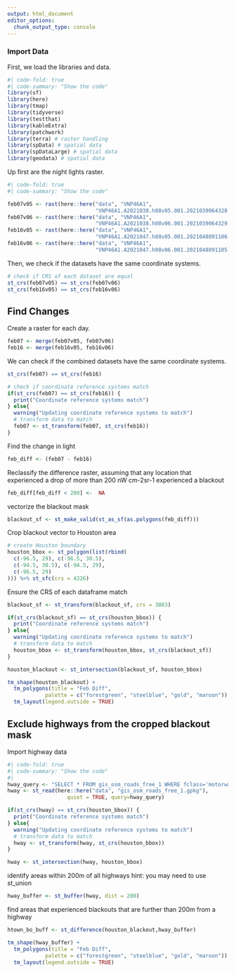 ```yaml
---
output: html_document
editor_options: 
  chunk_output_type: console
---
```


### Import Data

First, we load the libraries and data.

```r
#| code-fold: true
#| code-summary: "Show the code"
library(sf)
library(here)
library(tmap)
library(tidyverse)
library(testthat)
library(kableExtra)
library(patchwork)
library(terra) # raster handling
library(spData) # spatial data
library(spDataLarge) # spatial data
library(geodata) # spatial data
```

Up first are the night lights raster.

```r
#| code-fold: true
#| code-summary: "Show the code"

feb07v05 <- rast(here::here("data", "VNP46A1",
                            "VNP46A1.A2021038.h08v05.001.2021039064328.tif"))
feb07v06 <- rast(here::here("data", "VNP46A1",
                            "VNP46A1.A2021038.h08v06.001.2021039064329.tif"))
feb16v05 <- rast(here::here("data", "VNP46A1",
                            "VNP46A1.A2021047.h08v05.001.2021048091106.tif"))
feb16v06 <- rast(here::here("data", "VNP46A1",
                            "VNP46A1.A2021047.h08v06.001.2021048091105.tif"))
```

Then, we check if the datasets have the same coordinate systems.

```r
# check if CRS of each dataset are equal
st_crs(feb07v05) == st_crs(feb07v06)
st_crs(feb16v05) == st_crs(feb16v06)
```

## Find Changes

Create a raster for each day.

```r
feb07 <- merge(feb07v05, feb07v06)
feb16 <- merge(feb16v05, feb16v06)
```

We can check if the combined datasets have the same coordinate systems.

```r
st_crs(feb07) == st_crs(feb16)
```

```r
# check if coordinate reference systems match
if(st_crs(feb07) == st_crs(feb16)) {
  print("Coordinate reference systems match")
} else{
  warning("Updating coordinate reference systems to match")
  # transform data to match
  feb07 <- st_transform(feb07, st_crs(feb16))
}
```

Find the change in light

```r
feb_diff <- (feb07 - feb16)
```

Reclassify the difference raster, assuming that any location that experienced a drop of more than 200 nW cm-2sr-1 experienced a blackout

```r
feb_diff[feb_diff < 200] <-  NA
```

vectorize the blackout mask

```r
blackout_sf <- st_make_valid(st_as_sf(as.polygons(feb_diff)))
```

Crop blackout vector to Houston area

```r
# create Houston boundary
houston_bbox <- st_polygon(list(rbind(
  c(-96.5, 29), c(-96.5, 30.5),
  c(-94.5, 30.5), c(-94.5, 29),
  c(-96.5, 29)
))) %>% st_sfc(crs = 4326)
```

Ensure the CRS of each dataframe match

```r
blackout_sf <- st_transform(blackout_sf, crs = 3083)

if(st_crs(blackout_sf) == st_crs(houston_bbox)) {
  print("Coordinate reference systems match")
} else{
  warning("Updating coordinate reference systems to match")
  # transform data to match
  houston_bbox <- st_transform(houston_bbox, st_crs(blackout_sf))
}
```

```r
houston_blackout <- st_intersection(blackout_sf, houston_bbox)
```

```r
tm_shape(houston_blackout) +
  tm_polygons(title = "Feb Diff",
            palette = c("forestgreen", "steelblue", "gold", "maroon")) +
  tm_layout(legend.outside = TRUE)
```


## Exclude highways from the cropped blackout mask

Import highway data

```r
#| code-fold: true
#| code-summary: "Show the code"
#| 
hway_query <- "SELECT * FROM gis_osm_roads_free_1 WHERE fclass='motorway'"
hway <- st_read(here::here("data", "gis_osm_roads_free_1.gpkg"),
                   quiet = TRUE, query=hway_query)
```

```r
if(st_crs(hway) == st_crs(houston_bbox)) {
  print("Coordinate reference systems match")
} else{
  warning("Updating coordinate reference systems to match")
  # transform data to match
  hway <- st_transform(hway, st_crs(houston_bbox))
}
```

```r
hway <- st_intersection(hway, houston_bbox)
```


identify areas within 200m of all highways
hint: you may need to use st_union

```r
hway_buffer <- st_buffer(hway, dist = 200)
```


find areas that experienced blackouts that are further than 200m from a highway

```r
htown_bo_buff <- st_difference(houston_blackout,hway_buffer)
```

```r
tm_shape(hway_buffer) +
  tm_polygons(title = "Feb Diff",
            palette = c("forestgreen", "steelblue", "gold", "maroon")) +
  tm_layout(legend.outside = TRUE)
```